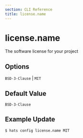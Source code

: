 ```yaml
---
section: CLI Reference
title: license.name
---
```


# license.name

The software license for your project

## Options

`BSD-3-Clause` | `MIT`

## Default Value

`BSD-3-Clause`

## Example Update

```
$ hats config license.name MIT
```
